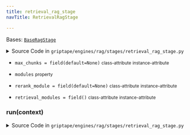 ```yaml
---
title: retrieval_rag_stage
navTitle: RetrievalRagStage

---
```


<span id="griptape.engines.rag.stages.retrieval_rag_stage.RetrievalRagStage"></span>

Bases:
 [`BaseRagStage`](./#griptape.engines.rag.stages.BaseRagStage "BaseRagStage (griptape.engines.rag.stages.BaseRagStage)")

<details><summary>Source Code in <code>griptape&#47;engines&#47;rag&#47;stages&#47;retrieval_rag_stage.py</code></summary>

```python
@define(kw_only=True)
class RetrievalRagStage(BaseRagStage):
    retrieval_modules: list[BaseRetrievalRagModule] = field()
    rerank_module: Optional[BaseRerankRagModule] = field(default=None)
    max_chunks: Optional[int] = field(default=None)

    @property
    def modules(self) -> list[BaseRagModule]:
        ms = []

        ms.extend(self.retrieval_modules)

        if self.rerank_module is not None:
            ms.append(self.rerank_module)

        return ms

    def run(self, context: RagContext) -> RagContext:
        logging.info("RetrievalRagStage: running %s retrieval modules in parallel", len(self.retrieval_modules))

        with self.create_futures_executor() as futures_executor:
            results = utils.execute_futures_list(
                [futures_executor.submit(with_contextvars(r.run), context) for r in self.retrieval_modules]
            )

        # flatten the list of lists
        results = list(itertools.chain.from_iterable(results))

        # deduplicate the list
        chunks_before_dedup = len(results)
        results = list({str(c.value): c for c in results}.values())
        chunks_after_dedup = len(results)

        logging.info(
            "RetrievalRagStage: deduplicated %s chunks (%s - %s)",
            chunks_before_dedup - chunks_after_dedup,
            chunks_before_dedup,
            chunks_after_dedup,
        )

        context.text_chunks = [a for a in results if isinstance(a, TextArtifact)]

        if self.rerank_module:
            logging.info("RetrievalRagStage: running rerank module on %s chunks", chunks_after_dedup)

            context.text_chunks = [a for a in self.rerank_module.run(context) if isinstance(a, TextArtifact)]

        if self.max_chunks:
            context.text_chunks = context.text_chunks[: self.max_chunks]

        return context
```

</details>

-   `max_chunks = field(default=None)` <small>class-attribute</small> <small>instance-attribute</small>  <span id="griptape.engines.rag.stages.retrieval_rag_stage.RetrievalRagStage.max_chunks"></span> 

-   `modules` <small>property</small>  <span id="griptape.engines.rag.stages.retrieval_rag_stage.RetrievalRagStage.modules"></span> 

-   `rerank_module = field(default=None)` <small>class-attribute</small> <small>instance-attribute</small>  <span id="griptape.engines.rag.stages.retrieval_rag_stage.RetrievalRagStage.rerank_module"></span> 

-   `retrieval_modules = field()` <small>class-attribute</small> <small>instance-attribute</small>  <span id="griptape.engines.rag.stages.retrieval_rag_stage.RetrievalRagStage.retrieval_modules"></span> 

<span id="griptape.engines.rag.stages.retrieval_rag_stage.RetrievalRagStage.run"></span>

### run(context)

<details><summary>Source Code in <code>griptape&#47;engines&#47;rag&#47;stages&#47;retrieval_rag_stage.py</code></summary>

```python
def run(self, context: RagContext) -> RagContext:
    logging.info("RetrievalRagStage: running %s retrieval modules in parallel", len(self.retrieval_modules))

    with self.create_futures_executor() as futures_executor:
        results = utils.execute_futures_list(
            [futures_executor.submit(with_contextvars(r.run), context) for r in self.retrieval_modules]
        )

    # flatten the list of lists
    results = list(itertools.chain.from_iterable(results))

    # deduplicate the list
    chunks_before_dedup = len(results)
    results = list({str(c.value): c for c in results}.values())
    chunks_after_dedup = len(results)

    logging.info(
        "RetrievalRagStage: deduplicated %s chunks (%s - %s)",
        chunks_before_dedup - chunks_after_dedup,
        chunks_before_dedup,
        chunks_after_dedup,
    )

    context.text_chunks = [a for a in results if isinstance(a, TextArtifact)]

    if self.rerank_module:
        logging.info("RetrievalRagStage: running rerank module on %s chunks", chunks_after_dedup)

        context.text_chunks = [a for a in self.rerank_module.run(context) if isinstance(a, TextArtifact)]

    if self.max_chunks:
        context.text_chunks = context.text_chunks[: self.max_chunks]

    return context
```

</details>
